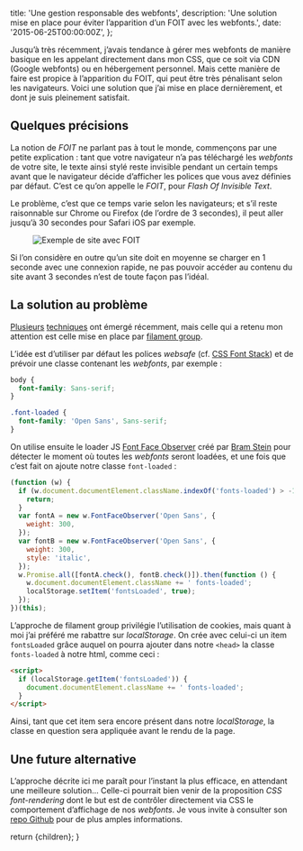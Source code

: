 


  title: 'Une gestion responsable des webfonts',
  description:
    'Une solution mise en place pour éviter l’apparition d’un FOIT avec les webfonts.',
  date: '2015-06-25T00:00:00Z',
};

Jusqu’à très récemment, j’avais tendance à gérer mes webfonts de manière basique en les appelant directement dans mon CSS, que ce soit via CDN (Google webfonts) ou en hébergement personnel. Mais cette manière de faire est propice à l’apparition du FOIT, qui peut être très pénalisant selon les navigateurs. Voici une solution que j’ai mise en place dernièrement, et dont je suis pleinement satisfait.

## Quelques précisions

La notion de _FOIT_ ne parlant pas à tout le monde, commençons par une petite explication : tant que votre navigateur n’a pas téléchargé les _webfonts_ de votre site, le texte ainsi stylé reste invisible pendant un certain temps avant que le navigateur décide d’afficher les polices que vous avez définies par défaut. C’est ce qu’on appelle le _FOIT_, pour _Flash Of Invisible Text_.

Le problème, c’est que ce temps varie selon les navigateurs; et s’il reste raisonnable sur Chrome ou Firefox (de l’ordre de 3 secondes), il peut aller jusqu’à 30 secondes pour Safari iOS par exemple.

<Figure caption="Exemple de FOIT : sur ce site, il m’a fallu une dizaine de secondes pour pouvoir accéder au contenu – malgré ma connexion en WiFi.">
  <Image
    src="/images/webfonts-invision.png"
    alt="Exemple de site avec FOIT"
    width={1400}
    height={1136}
  />
</Figure>

Si l’on considère en outre qu’un site doit en moyenne se charger en 1 seconde avec une connexion rapide, ne pas pouvoir accéder au contenu du site avant 3 secondes n’est de toute façon pas l’idéal.

## La solution au problème

[Plusieurs](http://crocodillon.com/blog/non-blocking-web-fonts-using-localstorage) [techniques](http://jaicab.com/localFont/) ont émergé récemment, mais celle qui a retenu mon attention est celle mise en place par [filament group](https://www.filamentgroup.com/lab/font-events.html).

L’idée est d’utiliser par défaut les polices _websafe_ (cf. [CSS Font Stack](http://www.cssfontstack.com/)) et de prévoir une classe contenant les _webfonts_, par exemple :

```css
body {
  font-family: Sans-serif;
}

.font-loaded {
  font-family: 'Open Sans', Sans-serif;
}
```

On utilise ensuite le loader JS [Font Face Observer](https://github.com/bramstein/fontfaceobserver) créé par [Bram Stein](https://twitter.com/bram_stein) pour détecter le moment où toutes les _webfonts_ seront loadées, et une fois que c’est fait on ajoute notre classe `font-loaded` :

```js
(function (w) {
  if (w.document.documentElement.className.indexOf('fonts-loaded') > -1) {
    return;
  }
  var fontA = new w.FontFaceObserver('Open Sans', {
    weight: 300,
  });
  var fontB = new w.FontFaceObserver('Open Sans', {
    weight: 300,
    style: 'italic',
  });
  w.Promise.all([fontA.check(), fontB.check()]).then(function () {
    w.document.documentElement.className += ' fonts-loaded';
    localStorage.setItem('fontsLoaded', true);
  });
})(this);
```

L’approche de filament group privilégie l’utilisation de cookies, mais quant à moi j’ai préféré me rabattre sur _localStorage_. On crée avec celui-ci un item `fontsLoaded` grâce auquel on pourra ajouter dans notre `<head>` la classe `fonts-loaded` à notre html, comme ceci :

```html
<script>
  if (localStorage.getItem('fontsLoaded')) {
    document.documentElement.className += ' fonts-loaded';
  }
</script>
```

Ainsi, tant que cet item sera encore présent dans notre _localStorage_, la classe en question sera appliquée avant le rendu de la page.

## Une future alternative

L’approche décrite ici me paraît pour l’instant la plus efficace, en attendant une meilleure solution… Celle-ci pourrait bien venir de la proposition _CSS font-rendering_ dont le but est de contrôler directement via CSS le comportement d’affichage de nos _webfonts_. Je vous invite à consulter son [repo Github](https://github.com/KenjiBaheux/css-font-rendering) pour de plus amples informations.

  return <MdxLayout metadata={metadata}>{children}</MdxLayout>;
}
